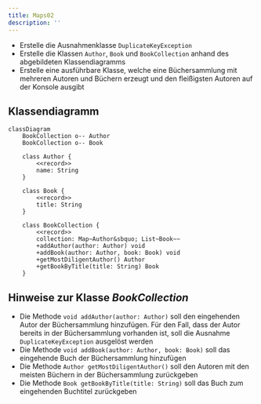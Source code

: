 ```yaml
---
title: Maps02
description: ''
---
```



- Erstelle die Ausnahmenklasse `DuplicateKeyException`
- Erstelle die Klassen `Author`, `Book` und `BookCollection` anhand des
  abgebildeten Klassendiagramms
- Erstelle eine ausführbare Klasse, welche eine Büchersammlung mit mehreren
  Autoren und Büchern erzeugt und den fleißigsten Autoren auf der Konsole
  ausgibt

## Klassendiagramm

```mermaid
classDiagram
    BookCollection o-- Author
    BookCollection o-- Book

    class Author {
        <<record>>
        name: String
    }

    class Book {
        <<record>>
        title: String
    }

    class BookCollection {
        <<record>>
        collection: Map~Author&sbquo; List~Book~~
        +addAuthor(author: Author) void
        +addBook(author: Author, book: Book) void
        +getMostDiligentAuthor() Author
        +getBookByTitle(title: String) Book
    }
```

## Hinweise zur Klasse _BookCollection_

- Die Methode `void addAuthor(author: Author)` soll den eingehenden Autor der
  Büchersammlung hinzufügen. Für den Fall, dass der Autor bereits in der
  Büchersammlung vorhanden ist, soll die Ausnahme `DuplicateKeyException`
  ausgelöst werden
- Die Methode `void addBook(author: Author, book: Book)` soll das eingehende
  Buch der Büchersammlung hinzufügen
- Die Methode `Author getMostDiligentAuthor()` soll den Autoren mit den meisten
  Büchern in der Büchersammlung zurückgeben
- Die Methode `Book getBookByTitle(title: String)` soll das Buch zum eingehenden
  Buchtitel zurückgeben

<Exercise pullRequest="66" branchSuffix="maps/02" />
